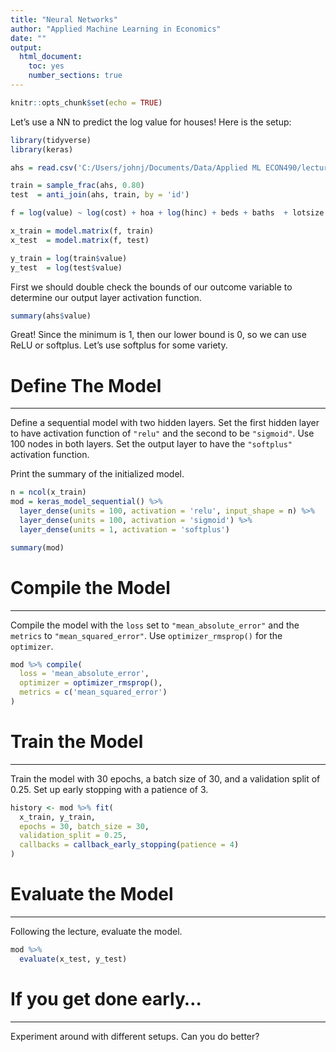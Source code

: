 ```yaml
---
title: "Neural Networks"
author: "Applied Machine Learning in Economics"
date: ""
output: 
  html_document:
    toc: yes
    number_sections: true
---
```


```r
knitr::opts_chunk$set(echo = TRUE)
```


Let's use a NN to predict the log value for houses! 
Here is the setup:

```r
library(tidyverse)
library(keras)

ahs = read.csv('C:/Users/johnj/Documents/Data/Applied ML ECON490/lecture data/lecture data continuous.csv') 

train = sample_frac(ahs, 0.80) 
test  = anti_join(ahs, train, by = 'id')

f = log(value) ~ log(cost) + hoa + log(hinc) + beds + baths  + lotsize + yos + condo + garage + bld + crime + hinf + houtf

x_train = model.matrix(f, train)
x_test  = model.matrix(f, test)

y_train = log(train$value)
y_test  = log(test$value)
```

First we should double check the bounds of our outcome variable to determine our output layer activation function.

```r
summary(ahs$value)
```

Great! 
Since the minimum is 1, then our lower bound is 0, so we can use ReLU or softplus. 
Let's use softplus for some variety.

# Define The Model
*****************************

Define a sequential model with two hidden layers.
Set the first hidden layer to have activation function of `"relu"` and the second to be `"sigmoid"`.
Use 100 nodes in both layers.
Set the output layer to have the `"softplus"` activation function.

Print the summary of the initialized model.

```r
n = ncol(x_train)
mod = keras_model_sequential() %>%
  layer_dense(units = 100, activation = 'relu', input_shape = n) %>%
  layer_dense(units = 100, activation = 'sigmoid') %>%
  layer_dense(units = 1, activation = 'softplus')

summary(mod)
```


# Compile the Model
*****************

Compile the model with the `loss` set to `"mean_absolute_error"` and the `metrics` to `"mean_squared_error"`.
Use `optimizer_rmsprop()` for the `optimizer`.


```r
mod %>% compile(
  loss = 'mean_absolute_error',
  optimizer = optimizer_rmsprop(),
  metrics = c('mean_squared_error')
)
```



# Train the Model
*********************

Train the model with 30 epochs, a batch size of 30, and a validation split of 0.25.
Set up early stopping with a patience of 3.

```r
history <- mod %>% fit(
  x_train, y_train, 
  epochs = 30, batch_size = 30, 
  validation_split = 0.25,
  callbacks = callback_early_stopping(patience = 4)
)
```



# Evaluate the Model
*******************

Following the lecture, evaluate the model.

```r
mod %>%
  evaluate(x_test, y_test)
```

  

# If you get done early...
***********************

Experiment around with different setups. Can you do better?



